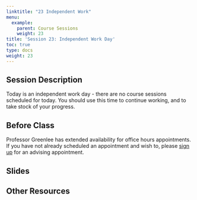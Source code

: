 ```yaml
---
linktitle: "23 Independent Work"
menu:
  example:
    parent: Course Sessions
    weight: 23
title: 'Session 23: Independent Work Day'
toc: true
type: docs
weight: 23
---
```


## Session Description

Today is an independent work day - there are no course sessions scheduled for today. You should use this time to continue working, and to take stock of your progress.

## Before Class

Professor Greenlee has extended availability for office hours appointments. If you have not already scheduled an appointment and wish to, please [sign up](https://calendly.com/agreen4/neighborhood-analysis?back=1&month=2021-01) for an advising appointment.

## Slides

## Other Resources
